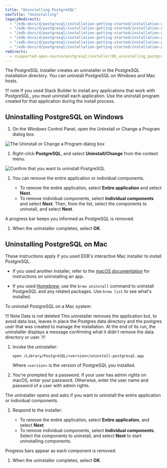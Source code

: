 ```yaml
---
title: "Uninstalling PostgreSQL"
navTitle: "Uninstalling"
legacyRedirects:
  - "/edb-docs/d/postgresql/installation-getting-started/installation-guide/13.0/uninstalling_postgresql.html"
  - "/edb-docs/d/postgresql/installation-getting-started/installation-guide-installers/11/PostgreSQL_Installation_Guide.1.10.html"
  - "/edb-docs/d/postgresql/installation-getting-started/installation-guide-installers/12/uninstalling_postgresql.html"
  - "/edb-docs/d/postgresql/installation-getting-started/installation-guide-installers/9.5/PostgreSQL_Installation_Guide.1.15.html"
  - "/edb-docs/d/postgresql/installation-getting-started/installation-guide-installers/9.6/PostgreSQL_Installation_Guide.1.14.html"
  - "/edb-docs/d/postgresql/installation-getting-started/installation-guide-installers/10/PostgreSQL_Installation_Guide.1.18.html"
redirects:
  - /supported-open-source/postgresql/installer/05_uninstalling_postgresql/
---
```


The PostgreSQL installer creates an uninstaller in the PostgreSQL installation directory. You can uninstall PostgreSQL on Windows and Mac hosts.

!!! note
    If you used Stack Builder to install any applications that work with PostgreSQL, you must uninstall each application. Use the uninstall program created for that application during the install process.

## Uninstalling PostgreSQL on Windows

1.  On the Windows Control Panel, open the Uninstall or Change a Program dialog box. 

![The Uninstall or Change a Program dialog box](/installing/images/change_program.png)

1. Right-click **PostgreSQL**, and select **Uninstall/Change** from the context menu.

![Confirm that you want to uninstall PostgreSQL](/installing/images/uninstalling_postgreSQL_comfirmation.png)

1.  You can remove the entire application or individual components.

    - To remove the entire application, select **Entire application** and select **Next**.
    - To remove individual components, select **Individual components** and select **Next**. Then, from the list, select the components to uninstall, and select **Next**.

  A progress bar keeps you informed as PostgreSQL is removed.

1.  When the uninstaller completes, select **OK**.

## Uninstalling PostgreSQL on Mac

These instructions apply if you used EDB's interactive Mac installer to install PostgreSQL. 

-  If you used another installer, refer to the [macOS documentation](https://support.apple.com/guide/mac-help/install-and-uninstall-other-apps-mh35835/mac) for instructions on uninstalling an app. 

-  If you used [Homebrew](https://brew.sh/), use the `brew uninstall` command to uninstall PostgreSQL and any related packages. Use `brew list` to see what's installed.

To uninstall PostgreSQL on a Mac system:

!!! Note Data is not deleted
This uninstaller removes the application but, to avoid data loss,
leaves in place the Postgres data directory and the postgres user that was
created to manage the installation. At the end of its run, the uninstaller 
displays a message confirming what it didn't remove the data directory or user.
!!!

1.  Invoke the uninstaller:

    ```
    open /Library/PostgreSQL/<version>/uninstall-postgresql.app
    ```

    Where `<version>` is the version of PostgreSQL you installed.

1.  You're prompted for a password. If your user has admin rights on macOS, enter your password. Otherwise, enter the user name and password of a user with admin rights. 

  The uninstaller opens and asks if you want to uninstall the entire application or individual components. 

1.  Respond to the installer:

    -  To remove the entire application, select **Entire application**, and select **Next**.
    -  To remove individual components, select **Individual components**. Select the components to uninstall, and select **Next** to start uninstalling components.

  Progress bars appear as each component is removed. 

1.  When the uninstaller completes, select **OK**.
